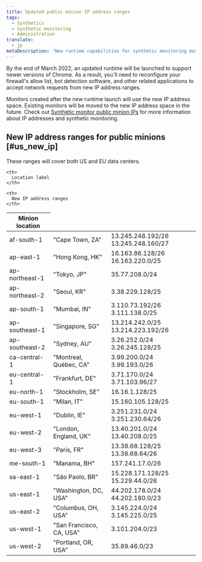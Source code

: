 ```yaml
---
title: Updated public minion IP address ranges
tags:
  - Synthetics
  - Synthetic monitoring
  - Administration
translate:
  - jp
metaDescription: 'New runtime capabilities for synthetic monitoring may require you update your firewall allow list to accept network requests from new IP address ranges'
---
```


By the end of March 2022, an updated runtime will be launched to support newer versions of Chrome. As a result, you'll need to reconfigure your firewall's allow list, bot detection software, and other related applications to accept network requests from new IP address ranges. 

Monitors created after the new runtime launch will use the new IP address space. Existing monitors will be moved to the new IP address space in the future. Check out [Synthetic monitor public minion IPs](/docs/synthetics/synthetic-monitoring/administration/synthetic-public-minion-ips/) for more information about IP addresses and synthetic monitoring.

## New IP address ranges for public minions [#us_new_ip]

These ranges will cover both US and EU data centers. 

<table class="alternate">
  <thead>
  <tr>
    <th style={{width: "200px"}}>
      Minion location
    </th>

    <th>
      Location label
    </th>

    <th>
      New IP address ranges
    </th>
  </tr>
  </thead>

  <tbody>
  <tr>
    <td>
      af-south-1
    </td>
    <td>
      "Cape Town, ZA"
    </td>
    <td>
      13.245.248.192/26  
      13.245.248.160/27  
    </td>
  </tr>

  <tr>
    <td>
      ap-east-1
    </td>
    <td>
      "Hong Kong, HK"
    </td>
    <td>
      16.163.86.128/26  
      16.163.220.0/25
    </td>
  </tr>

  <tr>
    <td>
      ap-northeast-1
    </td>
    <td>
      "Tokyo, JP"
    </td>
    <td>
      35.77.208.0/24
    </td>
  </tr>

  <tr>
    <td>
      ap-northeast-2 
    </td>
    <td>
      "Seoul, KR"
    </td>
    <td>
      3.38.229.128/25
    </td>
  </tr>

  <tr>
    <td>
      ap-south-1
    </td>
    <td>
      "Mumbai, IN"
    </td>
    <td>
      3.110.73.192/26  
      3.111.138.0/25
    </td>
  </tr>

  <tr>
    <td>
      ap-southeast-1
    </td>
    <td>
      "Singapore, SG"
    </td>
    <td>
      13.214.242.0/25   
      13.214.223.192/26
    </td>
  </tr>

  <tr>
    <td>
      ap-southeast-2
    </td>
    <td>
      "Sydney, AU"
    </td>
    <td>
      3.26.252.0/24   
      3.26.245.128/25 
    </td>
  </tr>

  <tr>
    <td>
      ca-central-1
    </td>
    <td>
      "Montreal, Québec, CA"
    </td>
    <td>
      3.99.200.0/24  
      3.99.193.0/26  
    </td>
  </tr>

  <tr>
    <td>
      eu-central-1
    </td>
    <td>
      "Frankfurt, DE" 
    </td>
    <td>
      3.71.170.0/24   
      3.71.103.96/27
    </td>
  </tr>

  <tr>
    <td>
      eu-north-1
    </td>
    <td>
      "Stockholm, SE"
    </td>
    <td>
      16.16.1.128/25
    </td>
  </tr>

  <tr>
    <td>
      eu-south-1
    </td>
    <td>
      "Milan, IT"
    </td>
    <td>
      15.160.105.128/25
    </td>
  </tr>

  <tr>
    <td>
      eu-west-1
    </td>
    <td>
      "Dublin, IE"
    </td>
    <td>
      3.251.231.0/24  
      3.251.230.64/26
    </td>
  </tr>

  <tr>
    <td>
      eu-west-2
    </td>
    <td>
      "London, England, UK"
    </td>
    <td>
      13.40.201.0/24  
      13.40.208.0/25
    </td>
  </tr>

  <tr>
    <td>
      eu-west-3
    </td>
    <td>
      "Paris, FR"
    </td>
    <td>
      13.38.68.128/25  
      13.38.68.64/26
    </td>
  </tr>

  <tr>
    <td>
      me-south-1
    </td>
    <td>
      "Manama, BH"
    </td>
    <td>
      157.241.17.0/26
    </td>
  </tr>

  <tr>
    <td>
      sa-east-1
    </td>
    <td>
      "São Paolo, BR"
    </td>
    <td>
      15.228.171.128/25  
      15.229.44.0/26
    </td>
  </tr>

  <tr>
    <td>
      us-east-1
    </td>
    <td>
      "Washington, DC, USA"
    </td>
    <td>
      44.202.178.0/24  
      44.202.180.0/23
    </td>
  </tr>

  <tr>
    <td>
      us-east-2
    </td>
    <td>
      "Columbus, OH, USA"
    </td>
    <td>
      3.145.224.0/24  
      3.145.225.0/25
    </td>
  </tr>

  <tr>
    <td>
      us-west-1
    </td>
    <td>
      "San Francisco, CA, USA"
    </td>
    <td>
      3.101.204.0/23
    </td>
  </tr>

  <tr>
    <td>
      us-west-2
    </td>
    <td>
      "Portland, OR, USA"
    </td>
    <td>
      35.89.46.0/23
    </td>
  </tr>
  </tbody>
</table>